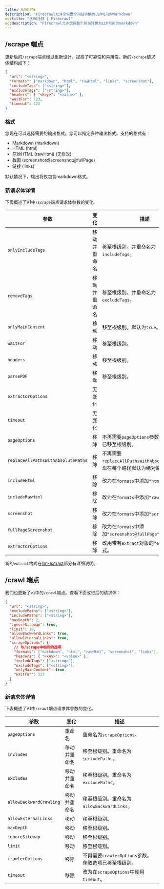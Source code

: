 ```yaml
---
title: 从V0迁移
description: "Firecrawl允许您将整个网站转换为LLM可用的markdown"
og:title: "从V0迁移 | Firecrawl"
og:description: "Firecrawl允许您将整个网站转换为LLM可用的markdown"
---
```


## /scrape 端点

更新后的`/scrape`端点经过重新设计，提高了可靠性和易用性。新的`/scrape`请求体结构如下：

```json
{
  "url": "<string>",
  "formats": ["markdown", "html", "rawHtml", "links", "screenshot"],
  "includeTags": ["<string>"],
  "excludeTags": ["<string>"],
  "headers": { "<key>": "<value>" },
  "waitFor": 123,
  "timeout": 123
}
```

### 格式

您现在可以选择需要的输出格式。您可以指定多种输出格式。支持的格式有：

- Markdown (markdown)
- HTML (html)
- 原始HTML (rawHtml) (无修改)
- 截图 (screenshot或screenshot@fullPage)
- 链接 (links)

默认情况下，输出将仅包含markdown格式。

### 新请求体详情

下表概述了V1中`/scrape`端点请求体参数的变化。

| 参数 | 变化 | 描述 |
| --------- | ------ | ----------- |
| `onlyIncludeTags` | 移动并重命名 | 移至根级别。并重命名为`includeTags`。 |
| `removeTags` | 移动并重命名 | 移至根级别。并重命名为`excludeTags`。 |
| `onlyMainContent`| 移动 | 移至根级别。默认为`true`。 |
| `waitFor`| 移动 | 移至根级别。 |
| `headers`| 移动 | 移至根级别。 |
| `parsePDF`| 移动 | 移至根级别。 |
| `extractorOptions`| 无变化 ||
| `timeout`| 无变化 ||
| `pageOptions` | 移除 | 不再需要`pageOptions`参数。抓取选项已移至根级别。 |
| `replaceAllPathsWithAbsolutePaths` | 移除 | 不再需要`replaceAllPathsWithAbsolutePaths`。现在每个路径默认为绝对路径。 |
| `includeHtml`| 移除 | 改为在`formats`中添加`"html"`。 |
| `includeRawHtml`| 移除 | 改为在`formats`中添加`"rawHtml"`。 |
| `screenshot`| 移除 | 改为在`formats`中添加`"screenshot"`。 |
| `fullPageScreenshot`| 移除 | 改为在`formats`中添加`"screenshot@fullPage"`。 |
| `extractorOptions` | 移除 | 改用带有`extract`对象的`"extract"`格式。 |

新的`extract`格式在[llm-extract](/features/extract)部分有详细说明。

## /crawl 端点

我们也更新了`v1`中的`/crawl`端点。查看下面改进后的请求体：

```json
{
  "url": "<string>",
  "excludePaths": ["<string>"],
  "includePaths": ["<string>"],
  "maxDepth": 2,
  "ignoreSitemap": true,
  "limit": 10,
  "allowBackwardLinks": true,
  "allowExternalLinks": true,
  "scrapeOptions": {
    // 与/scrape中相同的选项
    "formats": ["markdown", "html", "rawHtml", "screenshot", "links"],
    "headers": { "<key>": "<value>" },
    "includeTags": ["<string>"],
    "excludeTags": ["<string>"],
    "onlyMainContent": true,
    "waitFor": 123
  }
}
```


### 新请求体详情

下表概述了V1中`/crawl`端点请求体参数的变化。

| 参数 | 变化 | 描述 |
| --------- | ------ | ----------- |
| `pageOptions` | 重命名 | 重命名为`scrapeOptions`。 |
| `includes` | 移动并重命名 | 移至根级别。重命名为`includePaths`。 |
| `excludes` | 移动并重命名 | 移至根级别。重命名为`excludePaths`。 |
| `allowBackwardCrawling` | 移动并重命名 | 移至根级别。重命名为`allowBackwardLinks`。 |
| `allowExternalLinks` | 移动 | 移至根级别。 |
| `maxDepth` | 移动 | 移至根级别。 |
| `ignoreSitemap` | 移动 | 移至根级别。 |
| `limit` | 移动 | 移至根级别。 |
| `crawlerOptions` | 移除 | 不再需要`crawlerOptions`参数。爬取选项已移至根级别。 |
| `timeout` | 移除 | 改为在`scrapeOptions`中使用`timeout`。 |